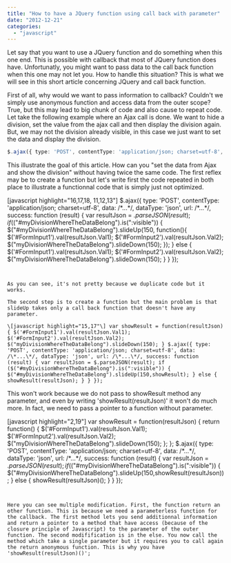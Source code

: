 ```yaml
---
title: "How to have a JQuery function using call back with parameter"
date: "2012-12-21"
categories: 
  - "javascript"
---
```


Let say that you want to use a JQuery function and do something when this one end. This is possible with callback that most of JQuery function does have. Unfortunatly, you might want to pass data to the call back function when this one may not let you. How to handle this situation? This is what we will see in this short article concerning JQuery and call back function.

First of all, why would we want to pass information to callback? Couldn't we simply use anonymous function and access data from the outer scope? True, but this may lead to big chunk of code and also cause to repeat code. Let take the following example where an Ajax call is done. We want to hide a division, set the value from the ajax call and then display the division again. But, we may not the division already visible, in this case we just want to set the data and display the division.

```typescript
$.ajax({ type: 'POST', contentType: 'application/json; charset=utf-8', data: /\*...\*/, dataType: 'json', url: /\*...\*/, success: function (result) { var resultJson = $.parseJSON(result); if ($("#myDivisionWhereTheDataBelong").is(":visible")) { $("#myDivisionWhereTheDataBelong").slideUp(150, /\*Set data from Ajax call here + Show Division Again\*/); } else { /\*Set data from Ajax call here + Show Division Again\*/ } } }); 
``` 


This illustrate the goal of this article. How can you "set the data from Ajax and show the division" without having twice the same code. The first reflex may be to create a function but let's write first the code repeated in both place to illustrate a functionnal code that is simply just not optimized.

\[javascript highlight="16,17,18, 11,12,13"\] $.ajax({ type: 'POST', contentType: 'application/json; charset=utf-8', data: /\*...\*/, dataType: 'json', url: /\*...\*/, success: function (result) { var resultJson = $.parseJSON(result); if ($("#myDivisionWhereTheDataBelong").is(":visible")) { $("#myDivisionWhereTheDataBelong").slideUp(150, function(){ $('#FormInput1').val(resultJson.Val1); $('#FormInput2').val(resultJson.Val2); $("myDivisionWhereTheDataBelong").slideDown(150); }); } else { $('#FormInput1').val(resultJson.Val1); $('#FormInput2').val(resultJson.Val2); $("myDivisionWhereTheDataBelong").slideDown(150); } } }); 
``` 


As you can see, it's not pretty because we duplicate code but it works.

The second step is to create a function but the main problem is that slideUp takes only a call back function that doesn't have any parameter.

\[javascript highlight="15,17"\] var showResult = function(resultJson) { $('#FormInput1').val(resultJson.Val1); $('#FormInput2').val(resultJson.Val2); $("myDivisionWhereTheDataBelong").slideDown(150); } $.ajax({ type: 'POST', contentType: 'application/json; charset=utf-8', data: /\*...\*/, dataType: 'json', url: /\*...\*/, success: function (result) { var resultJson = $.parseJSON(result); if ($("#myDivisionWhereTheDataBelong").is(":visible")) { $("#myDivisionWhereTheDataBelong").slideUp(150,showResult); } else { showResult(resultJson); } } }); 
``` 


This won't work because we do not pass to showResult method any parameter, and even by writing 'showResult(resultJson)' it won't do much more. In fact, we need to pass a pointer to a function without parameter.

\[javascript highlight="2,19"\] var showResult = function(resultJson) { return function() { $('#FormInput1').val(resultJson.Val1); $('#FormInput2').val(resultJson.Val2); $("myDivisionWhereTheDataBelong").slideDown(150); }; }; $.ajax({ type: 'POST', contentType: 'application/json; charset=utf-8', data: /\*...\*/, dataType: 'json', url: /\*...\*/, success: function (result) { var resultJson = $.parseJSON(result); if ($("#myDivisionWhereTheDataBelong").is(":visible")) { $("#myDivisionWhereTheDataBelong").slideUp(150,showResult(resultJson)); } else { showResult(resultJson)(); } } }); 
``` 


Here you can see multiple modification. First, the function return an other function. This is because we need a parameterless function for the callback. The first method lets you send additionnal information and return a pointer to a method that have access (because of the closure principle of Javascript) to the parameter of the outer function. The second modifification is in the else. You now call the method which take a single parameter but it requires you to call again the return anonymous function. This is why you have 'showResult(resultJson)()';
